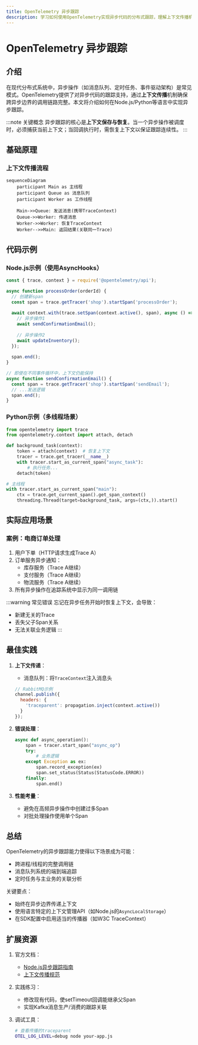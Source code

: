 ```yaml
---
title: OpenTelemetry 异步跟踪
description: 学习如何使用OpenTelemetry实现异步代码的分布式跟踪，理解上下文传播机制和最佳实践。
---
```


# OpenTelemetry 异步跟踪

## 介绍

在现代分布式系统中，异步操作（如消息队列、定时任务、事件驱动架构）是常见模式。OpenTelemetry提供了对异步代码的跟踪支持，通过**上下文传播**机制确保跨异步边界的调用链路完整。本文将介绍如何在Node.js/Python等语言中实现异步跟踪。

:::note 关键概念
异步跟踪的核心是**上下文保存与恢复**。当一个异步操作被调度时，必须捕获当前上下文；当回调执行时，需恢复上下文以保证跟踪连续性。
:::

## 基础原理

### 上下文传播流程
```mermaid
sequenceDiagram
    participant Main as 主线程
    participant Queue as 消息队列
    participant Worker as 工作线程

    Main->>Queue: 发送消息(携带TraceContext)
    Queue->>Worker: 传递消息
    Worker->>Worker: 恢复TraceContext
    Worker-->>Main: 返回结果(关联同一Trace)
```

## 代码示例

### Node.js示例（使用AsyncHooks）

```javascript
const { trace, context } = require('@opentelemetry/api');

async function processOrder(orderId) {
  // 创建新span
  const span = trace.getTracer('shop').startSpan('processOrder');
  
  await context.with(trace.setSpan(context.active(), span), async () => {
    // 异步操作1
    await sendConfirmationEmail();
    
    // 异步操作2
    await updateInventory();
  });
  
  span.end();
}

// 即使在不同事件循环中，上下文仍能保持
async function sendConfirmationEmail() {
  const span = trace.getTracer('shop').startSpan('sendEmail');
  // ...发送逻辑
  span.end();
}
```

### Python示例（多线程场景）

```python
from opentelemetry import trace
from opentelemetry.context import attach, detach

def background_task(context):
    token = attach(context)  # 恢复上下文
    tracer = trace.get_tracer(__name__)
    with tracer.start_as_current_span("async_task"):
        # 执行任务...
    detach(token)

# 主线程
with tracer.start_as_current_span("main"):
    ctx = trace.get_current_span().get_span_context()
    threading.Thread(target=background_task, args=(ctx,)).start()
```

## 实际应用场景

### 案例：电商订单处理
1. 用户下单（HTTP请求生成Trace A）
2. 订单服务异步通知：
   - 库存服务（Trace A继续）
   - 支付服务（Trace A继续）
   - 物流服务（Trace A继续）
3. 所有异步操作在追踪系统中显示为同一调用链

:::warning 常见错误
忘记在异步任务开始时恢复上下文，会导致：
- 新建无关的Trace
- 丢失父子Span关系
- 无法关联业务逻辑
:::

## 最佳实践

1. **上下文传递**：
   - 消息队列：将`TraceContext`注入消息头
   ```javascript
   // RabbitMQ示例
   channel.publish({
     headers: {
       'traceparent': propagation.inject(context.active())
     }
   });
   ```

2. **错误处理**：
   ```python
   async def async_operation():
       span = tracer.start_span("async_op")
       try:
           # 业务逻辑
       except Exception as ex:
           span.record_exception(ex)
           span.set_status(Status(StatusCode.ERROR))
       finally:
           span.end()
   ```

3. **性能考量**：
   - 避免在高频异步操作中创建过多Span
   - 对批处理操作使用单个Span

## 总结

OpenTelemetry的异步跟踪能力使得以下场景成为可能：
- 跨进程/线程的完整调用链
- 消息队列系统的端到端追踪
- 定时任务与主业务的关联分析

关键要点：
- 始终在异步边界传递上下文
- 使用语言特定的上下文管理API（如Node.js的`AsyncLocalStorage`）
- 在SDK配置中启用适当的传播器（如W3C TraceContext）

## 扩展资源

1. 官方文档：
   - [Node.js异步跟踪指南](https://opentelemetry.io/docs/instrumentation/js/async/)
   - [上下文传播规范](https://github.com/open-telemetry/opentelemetry-specification/blob/main/specification/context/README.md)

2. 实践练习：
   - 修改现有代码，使setTimeout回调能继承父Span
   - 实现Kafka消息生产/消费的跟踪关联

3. 调试工具：
   ```bash
   # 查看传播的traceparent
   OTEL_LOG_LEVEL=debug node your-app.js
   ```